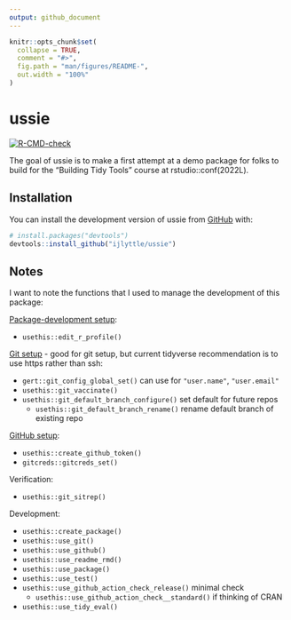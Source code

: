 ```yaml
---
output: github_document
---
```


<!-- README.md is generated from README.Rmd. Please edit that file -->

```r
knitr::opts_chunk$set(
  collapse = TRUE,
  comment = "#>",
  fig.path = "man/figures/README-",
  out.width = "100%"
)
```

# ussie

<!-- badges: start -->
[![R-CMD-check](https://github.com/ijlyttle/ussie/workflows/R-CMD-check/badge.svg)](https://github.com/ijlyttle/ussie/actions)
<!-- badges: end -->

The goal of ussie is to make a first attempt at a demo package for folks to build for the "Building Tidy Tools" course at rstudio::conf(2022L).


## Installation

You can install the development version of ussie from [GitHub](https://github.com/) with:

``` r
# install.packages("devtools")
devtools::install_github("ijlyttle/ussie")
```

## Notes

I want to note the functions that I used to manage the development of this package:

[Package-development setup](https://r-pkgs.org/setup.html#personal-startup-configuration):

- `usethis::edit_r_profile()`

[Git setup](https://r-pkgs.org/git.html#git-setup) - good for git setup, but current tidyverse recommendation is to use https rather than ssh:

- `gert::git_config_global_set()` can use for `"user.name"`, `"user.email"`
- `usethis::git_vaccinate()`
- `usethis::git_default_branch_configure()` set default for future repos
  - `usethis::git_default_branch_rename()` rename default branch of existing repo
  
[GitHub setup](https://usethis.r-lib.org/articles/git-credentials.html):

- `usethis::create_github_token()`
- `gitcreds::gitcreds_set()`

Verification:

- `usethis::git_sitrep()`

Development:

- `usethis::create_package()`
- `usethis::use_git()`
- `usethis::use_github()`
- `usethis::use_readme_rmd()`
- `usethis::use_package()`
- `usethis::use_test()`
- `usethis::use_github_action_check_release()` minimal check 
  - `usethis::use_github_action_check__standard()` if thinking of CRAN
- `usethis::use_tidy_eval()`
